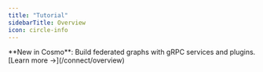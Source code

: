 ```yaml
---
title: "Tutorial"
sidebarTitle: Overview
icon: circle-info
---
```


<Card title="🚀 Introducing Cosmo Connect" icon="plug" href="/connect/overview">
  **New in Cosmo**: Build federated graphs with gRPC services and plugins.
  [Learn more →](/connect/overview)
</Card>

<CardGroup>
  <Card title="From Zero to Federation in 5 Steps using Cosmo" icon="rocket" href="/tutorial/from-zero-to-federation-in-5-steps-using-cosmo" horizontal/>

  <Card title="Mastering Local Development for GraphQL Federation" icon="code" href="/tutorial/mastering-local-development-for-graphql-federation" horizontal/>

  <Card title="Composing Graphs" icon="network-wired" href="/tutorial/composing-graphs" horizontal/>

  <Card title="PR Based Workflow for Federation" icon="code-branch" href="/tutorial/pr-based-workflow-for-federation" horizontal/>

  <Card title="OTEL Instrumentation on Subgraphs" icon="chart-line" href="/tutorial/otel-instrumentation-on-subgraphs" horizontal/>

  <Card title="Using Persisted Operations with Federated GraphQL" icon="database" href="/tutorial/using-persisted-operations" horizontal/>

  <Card title="Using Apollo Router / Gateway with Cosmo OSS Schema Registry" icon="route" href="/tutorial/using-apollo-router-gateway-with-cosmo-oss-schema-registry" horizontal/>

  <Card title="Supergraph Previews for every Pull Request" icon="eye" href="/tutorial/supergraph-previews-for-every-pull-request" horizontal/>

  <Card title="Gradual and experimental feature rollout with Feature Flags" icon="toggle-on" href="/tutorial/gradual-and-experimental-feature-rollout-with-feature-flags" horizontal/>
  
  <Card title="Using Cosmo Cloud gRPC plugins to quickly build and deploy a gRPC subgraph" icon="plug" href="/tutorial/using-grpc-plugins" horizontal/>

</CardGroup>
